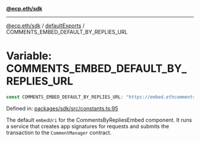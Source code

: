 [**@ecp.eth/sdk**](../../index.mdx)

***

[@ecp.eth/sdk](/sdk-reference/index.mdx) / [defaultExports](/sdk-reference/defaultExports/index.mdx) / COMMENTS\_EMBED\_DEFAULT\_BY\_REPLIES\_URL

# Variable: COMMENTS\_EMBED\_DEFAULT\_BY\_REPLIES\_URL

```ts
const COMMENTS_EMBED_DEFAULT_BY_REPLIES_URL: "https://embed.ethcomments.xyz/by-replies" = "https://embed.ethcomments.xyz/by-replies";
```

Defined in: [packages/sdk/src/constants.ts:95](https://github.com/ecp-eth/comments-monorepo/blob/main/packages/sdk/src/constants.ts#L95)

The default `embedUri` for the CommentsByRepliesEmbed component.
It runs a service that creates app signatures for requests and
submits the transaction to the `CommentManager` contract.
